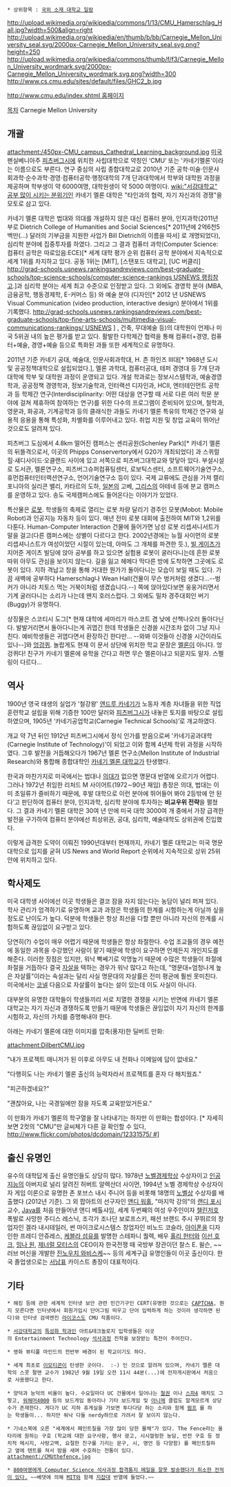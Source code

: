  * 상위항목 : [[국외 소재 대학교 일람]]

http://upload.wikimedia.org/wikipedia/commons/1/13/CMU_Hamerschlag_Hall.jpg?width=500&align=right
http://upload.wikimedia.org/wikipedia/en/thumb/b/bb/Carnegie_Mellon_University_seal.svg/2000px-Carnegie_Mellon_University_seal.svg.png?height=250
http://upload.wikimedia.org/wikipedia/commons/thumb/f/f3/Carnegie_Mellon_University_wordmark.svg/2000px-Carnegie_Mellon_University_wordmark.svg.png?width=300
http://www.cs.cmu.edu/sites/default/files/GHC2_b.jpg

[[http://www.cmu.edu/index.shtml 홈페이지]]

[[목차]]
Carnegie Mellon University

== 개괄 ==
attachment:/450px-CMU_campus_Cathedral_Learning_background.jpg
[[미국]] 펜실베니아주 [[피츠버그]]시에 위치한 사립대학으로 약칭인 ‘CMU’ 또는 '카네기멜론'이라는 이름으로도 부른다. 연구 중심의 사립 종합대학교로 2010년 기준 공학·미술·인문사회과학·순수과학·경영·컴퓨터공학·행정대학의 7개 단과대학에서 학부와 대학원 과정을 제공하며 학부생이 약 6000여명, 대학원생이 약 5000 여명이다. [[wiki:"서강대학교" 공부 많이 시키는 분위기인]] 카네기 멜론 대학은 "타인과의 협력, 자기 자신과의 경쟁"을 모토로 삼고 있다. 

카네기 멜론 대학은 법대와 의대를 개설하지 않은 대신 컴퓨터 분야, 인지과학(2011년 부로 Dietrich College of Humanities and Social Sciences[* 2011년에 2억6천5백만(...) 달러의 기부금을 지원한 사업가 Bill Dietrich의 이름을 따서] 로 개명되었다), 심리학 분야에 집중투자를 하였다. 그리고 그 결과 컴퓨터 과학(Computer Science: 컴퓨터 공학은 따로있음:ECE)[* 세계 대학 평가 순위 컴퓨터 공학 분야에서 지속적으로 세계 1위를 차지하고 있다. 공동 1위는 [MIT], [스탠포드 대학교], [UC 버클리] [[http://grad-schools.usnews.rankingsandreviews.com/best-graduate-schools/top-science-schools/computer-science-rankings USNEWS 랭킹참고]].]과 심리학 분야는 세계 최고 수준으로 인정받고 있다. 그 외에도 경영학 분야 (MBA, 금융공학, 행동경제학, E-커머스 등) 와 예술 분야 (디자인[* 2012 년 USNEWS Visual Communication (video production, interactive design) 분야에서 1위를 기록했다. [[http://grad-schools.usnews.rankingsandreviews.com/best-graduate-schools/top-fine-arts-schools/multimedia-visual-communications-rankings/ USNEWS]] ] , 건축, 무대예술 등)의 대학원이 언제나 미국 5위권 내의 높은 평가를 받고 있다. 활발한 다학제간 협력을 통해 컴퓨터+경영, 컴퓨터+예술, 경영+예술 등으로 특화된 과들 또한 세계적으로 유명하다. 

2011년 기준 카네기 공대, 예술대, 인문사회과학대, H. 존 하인즈 III대[* 1968년 도시 및 공공정책대학으로 설립되었다.], 멜론 과학대, 컴퓨터공대, 테퍼 경영대 등 7개 단과대학에 학부 및 대학원 과정이 운영되고 있다. 개설 학과로는 정보시스템학과, 예술경영학과, 공공정책 경영학과, 정보기술학과, 인터랙션 디자인과, HCII, 엔터테인먼트 공학과 등 학제간 연구(Interdisciplinarity: 어떤 대상을 연구할 때 서로 다른 여러 학문 분야에 걸쳐 제휴하여 참여하는 연구)를 위한 다수의 프로그램이 준비되어 있으며, 철학과, 영문과, 화공과, 기계공학과 등의 클래식한 과들도 카네기 멜론 특유의 학제간 연구와 실용적 응용을 통해 특성화, 차별화를 이루어내고 있다. 취업 지원 및 창업 교육이 뛰어난 것으로도 알려져 있다. 

피츠버그 도심에서 4.8km 떨어진 캠퍼스는 셴리공원(Schenley Park)[* 카네기 멜론의 뒤뜰격으로서, 이곳의 Phipps Conservertory에서 G20가 개최되었다] 과 스퀴럴힐·섀디사이드·오클랜드 사이에 있고 서쪽으로 피츠버그대학교와 맞닿아 있다. 부설시설로 도서관, 멜론연구소, 피츠버그슈퍼컴퓨팅센터, 로보틱스센터, 소프트웨어기술연구소, 휴먼컴퓨터인터랙션연구소, 언어기술연구소 등이 있다. 국제 교류에도 관심을 가져 캘리포니아의 실리콘 밸리, 카타르의 도하, [[일본]]의 고베, [[그리스]]의 아테네 등에 분교 캠퍼스를 운영하고 있다. 송도 국제캠퍼스에도 들어온다는 이야기가 있었다. 

특산물은 [[로봇]]. 학생들의 축제로 열리는 로봇 차량 달리기 경주인 모봇(Mobot: Mobile Robot)과 인공지능 자동차 등이 있다. 매년 전미 로봇 대회에 출전하여 MIT와 1,2위를 다툰다. Human-Computer Interaction 건물에 들어가면 남성 로봇 리셉셔니서트가 말을 걸고(다른 캠퍼스에는 성별이 다르다고 한다. 2002년경에는 뉴월 사이먼의 로봇 리셉셔니스트가 여성이었던 시절이 있는데, 아마도 그 개체를 파견한 듯.), [[빌 게이츠]]가 지어준 게이츠 빌딩에 앉아 공부를 하고 있으면 실험용 로봇이 굴러다니는데 흔한 로봇 따위 아무도 관심을 보이지 않는다. 길을 잃고 헤메다 막다른 방에 도착하면 그곳에도 로봇이 있다. 지하 격납고 창을 통해 거대한 뭔가가 돌아다니는 모습이 보일 때도 있다. 가끔 새벽에 공부하다 Hamerschlag나 Wean Hall(건물이 무슨 벙커처럼 생겼다...--벙커가 아니라 치토스 먹는 거북이처럼 생겼습니다.--) 쪽에 앉아있다보면 웅웅거리면서 기계 굴러다니는 소리가 나는데 왠지 호러스럽다. 그 외에도 밀차 경주대회인 버기(Buggy)가 유명하다.  

상징물은 스코티시 도그[* 현재 대학에 세마리가 마스코트 겸 낮에 산책나오러 돌아다닌다. 발발거리면서 돌아다니는게 귀엽긴 한데 학생들은 신경쓸 시간조차 없이 그냥 지나친다. 예비학생들은 귀엽다면서 환장하긴 한다만... --와봐 이것들아 신경쓸 시간이라도 있나--]와 [[엉겅퀴]]. 놀랍게도 현재 이 문서 상단에 위치한 학교 문장은 [[멜론]]이 아니다. 엉겅퀴다! 친구가 카네기 멜론에 유학을 간다고 하면 무슨 멜론이냐고 되묻지도 말자. 스펠링이 다르다...
 
== 역사 ==
1900년 영국 태생의 실업가 '철강왕' [[앤드루 카네기]]가 노동자 계층 자녀들을 위한 직업훈련학교 설립을 위해 기증한 100만 달러와 [[피츠버그]]시가 내놓은 토지를 바탕으로 설립하였으며, 1905년 ‘카네기공업학교(Carnegie Technical Schools)’로 개교하였다. 

개교 약 7년 뒤인 1912년 피츠버그시에서 정식 인가를 받음으로써 '카네기공과대학(Carnegie Institute of Technology)'이 되었고 이와 함께 4년제 학위 과정을 시작하였다. 그후 발전을 거듭해오다가 1967년 멜론 연구소(Mellon Institute of Industrial Research)와 통합해 종합대학인 [[카네기 멜론 대학교]]가 탄생했다.

한국과 마찬가지로 미국에서는 법대나 [[의대]]가 없으면 명문대 반열에 오르기가 어렵다. 그러나 1972년 취임한 리처드 M 사이어트(1972∼90년 재임) 총장은 의대, 법대는 이미 초일류가 즐비하기 때문에, 후발 대학으로 이런 분야에 뛰어들어 봐야 2등밖에 안 된다’고 판단하여 컴퓨터 분야, 인지과학, 심리학 분야에 투자하는 '''비교우위 전략'''을 펼쳤다. 그 결과 카네기 멜론 대학은 30여 년 만에 미국 대학 3000여 개 중에서 가장 급격한 발전을 구가하여 컴퓨터 분야에선 최상위권, 공대, 심리학, 예술대학도 상위권에 진입했다.

이렇게 급격한 도약이 이뤄진 1990년대부터 현재까지, 카네기 멜론 대학교는 미국 명문대학으로 입지를 굳혀 US News and World Report 순위에서 지속적으로 상위 25위 안에 위치하고 있다. 

== 학사제도 ==
미국 대학생 사이에선 이곳 학생들은 결코 잠을 자지 않는다는 농담이 널리 퍼져 있다. 학사 관리가 엄격하기로 유명하며 교과 과정은 학생들의 한계를 시험하는게 아닐까 싶을 정도로 난이도가 높다. 덕분에 학생들은 항상 최선을 다할 뿐만 아니라 자신의 한계를 시험하도록 끊임없이 요구받고 있다.
 
당연히(?) 수업이 매우 어렵기 때문에 학생들은 항상 좌절한다. 수업 조교들의 경우 예전에 동일한 과목을 수강했던 사람이 맡기 때문에 학생이 요구하면 언제든지 개인지도를 해준다. 이러한 장점은 있지만, 워낙 빡쎄기로 악명높기 때문에 수많은 학생들이 좌절에 좌절을 거듭하다 결국 [[자살]]을 택하는 경우가 워낙 많다고 하는데, "명문대=엄청나게 높은 자살률"이라는 속설과는 달리 사실 명문대의 자살률은 전미 평균에 훨씬 못미친다. 미국에서는 [[코넬]] 다음으로 자살률이 높다는 설이 있는데 이도 사실이 아니다. 

대부분의 유명한 대학들이 학생들끼리 서로 치열한 경쟁을 시키는 반면에 카네기 멜론 대학교는 자기 자신과 경쟁하도록 만들기 때문에 학생들은 끊임없이 자기 자신의 한계를 시험하고, 자신의 가치를 증명해내야 한다.

아래는 카네기 멜론에 대한 이미지를 압축(풍자)한 딜버트 만화: 

attachment:DilbertCMU.jpg

"내가 프로젝트 매니저가 된 이후로 아무도 내 전화나 이메일에 답이 없네요." 

"다행히도 나는 카네기 멜론 출신의 능력자라서 프로젝트를 혼자 다 해치웠죠." 

"피곤하겠네요?" 

"괜찮아요, 나는 국경일에만 잠을 자도록 교육받았거든요."

이 만화가 카네기 멜론의 학구열을 잘 나타내기는 하지만 이 만화는 합성이다. [* 자세히 보면 2컷의 "CMU"만 글씨체가 다른 걸 확인할 수 있다, [[http://www.flickr.com/photos/dcdomain/12331575/ #]]]

== 출신 유명인 ==
유수의 대학답게 출신 유명인들도 상당히 많다. 1978년 [[노벨경제학상]] 수상자이고 [[인공지능]]의 아버지로 널리 알려진 허버트 알렉산더 사이먼, 1994년 노벨 경제학상 수상자이자 게임 이론으로 유명한 존 포브스 내시 주니어 등을 비롯해 18명의 [[노벨상]] 수상자를 배출했다 (2012년 기준). 그 외 팝아트의 선구자인 [[앤디 워홀]], "마지막 강의"의 [[랜디 포시]] 교수, [[Java]]를 처음 만들어낸 앤디 베톨샤임, 세계 두번째의 여성 우주인이자 [[챌린저호]] 폭발로 사망한 주디스 레스닉, 조각가 조나단 보로프스키, 패션 브랜드 주시 꾸뛰르의 창업자인 겔라 내시테일러, 썬 마이크로시스템스 창업자인 비노드 코슬라, [[아이폰]]을 디자인한 프레디 안쥬레스, [[케블라 섬유]]를 발명한 스테파니 퀄렉, 배우 [[홀리 헌터]]와 [[이선 호크]], [[밍나 원]], [[제너럴 모터스]]의 CEO이자 한국전쟁 때 국방부 장관이던 찰스 E. 윌슨, ~~러브 머신을 개발한 [[진노우치 와비스케]]~~ 등의 세계구급 유명인들이 이곳 출신이다. 한국 졸업생으로는 [[서남표]] 카이스트 총장이 대표적이다. 

== 기타 ==
 * 해킹 등에 관한 세계적 인터넷 보안 관련 민간기구인 CERT(유명한 것으로는 [[CAPTCHA]], 뭔지 모른다면 인터넷에서 회원가입시 단어그림 띄우고 단어 입력하게 하는 것이라 생각하면 된다)와 인터넷 검색엔진 [[라이코스]]도 CMU 작품이다.

 * [[서강대학교]]의 [[특성화 학과]]인 아트&테크놀로지 입학생들은 이곳의 Entertainment Technology [[석사]]과정 진학을 보장받는 특전이 주어진다.

 * 영화 뷰티풀 마인드의 전반부 배경이 된 학교이기도 하다.

 * 세계 최초로 [[이모티콘]]이 탄생한 곳이다.  :-) 인 것으로 알려져 있으며, 카네기 멜론 대학의 스콧 팔맨 교수가 1982년 9월 19일 오전 11시 44분(...)에 전자게시판에서 처음으로 사용했다고 한다.

 * 양덕과 능덕의 비율이 높다. 수요일마다 UC 건물에서 일어나는 [[철권]] 이나 [[스파4]] 매치도 그렇고, [[워해머4000]] 등의 보드게임 동아리나 기타 보드게임 및 [[아니메]] 클럽도 알게모르게 상당수가 존재한다. 게다가 UC 지하 휴게실을 가보면 투다다당 하는 소리와 함께 [[펌프]] 를 하는 학생들이... 하지만 워낙 다들 nerdy하므로 가려서 잘 보이지 않는다.

 * 기네스북에 오른 "세계에서 페인트칠을 가장 많이 당한 물체"가 있다. The Fence라는 울타리에 원하는 구호 (학교에 대한 요구사항, 행사 광고, 시시껄렁한 농담, 반전 구호 등 정치적 메시지, 사랑고백, 요절한 친구를 기리는 문구, 시, 명언 등 다양함) 를 페인트칠하고 옆에 텐트를 쳐서 밤을 새며 수호하는 전통이 있다.  
 attachment:/CMUthefence.jpg

 * [http://news.naver.com/main/ranking/read.nhn?mid=etc&sid1=111&rankingType=popular_day&oid=056&aid=0010131936&date=20150220&type=0&rankingSeq=3&rankingSectionId=104 800여명에게 Computer Science 석사과정 합격통지 메일을 잘못 발송했다가 취소한 전적이 있다.] ~~베댓에 의해 [[MIT]]와 함께 [[지잡대]] 반열에 들었다.~~
